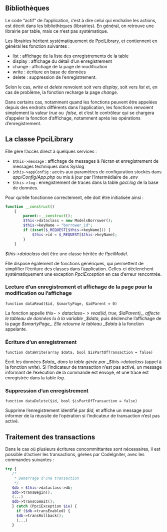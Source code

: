 ::: {.content-visible when-profile="french"}

# Bibliothèques

Le code "actif" de l'application, c'est à dire celui qui enchaîne les actions, est décrit dans les bibliothèques (librairies). En général, on retrouve une librairie par table, mais ce n'est pas systématique.

Les librairies héritent systématiquement de PpciLibrary, et contiennent en général les fonction suivantes :

*   list : affichage de la liste des enregistrements de la table
*   display : affichage du détail d'un enregistrement
*   change : affichage de la page de modification
*   write : écriture en base de données
*   delete : suppression de l'enregistrement.

Selon le cas, _write_ et _delete_ renvoient soit vers _display_, soit vers _list_ et, en cas de problème, la fonction recharge la page _change_.

Dans certains cas, notamment quand les fonctions peuvent être appelées depuis des endroits différents dans l'application, les fonctions renvoient simplement la valeur _true_ ou  _false_, et c'est le contrôleur qui se chargera d'appeler la fonction d'affichage, notamment après les opérations d'enregistrement.

## La classe PpciLibrary

Elle gère l'accès direct à quelques services :

*   `$this->message` : affichage de messages à l'écran et enregistrement de messages techniques dans Syslog
*   `$this->appConfig` : accès aux paramètres de configuration stockés dans _app/Config/App.php_ ou mis à jour par l'intermédiaire de _.env_
*   `$this->log` : enregistrement de traces dans la table _gacl.log_ de la base de données.

Pour qu'elle fonctionne correctement, elle doit être initialisée ainsi : 

```php
function __construct()
    {
        parent::__construct();
        $this->dataclass = new ModelsBorrower();
        $this->keyName = "borrower_id";
        if (isset($_REQUEST[$this->keyName])) {
            $this->id = $_REQUEST[$this->keyName];
        }
    }
```

_$this->dataclass_ doit être une classe héritée de _PpciModel_. 

Elle dispose également de fonctions génériques, qui permettent de simplifier l'écriture des classes dans l'application. Celles-ci déclenchent systématiquement une exception _PpciException_ en cas d'erreur rencontrée.

### Lecture d'un enregistrement et affichage de la page pour la modification ou l'affichage

`function dataRead($id, $smartyPage, $idParent = 0)`

La fonction appelle _$this->dataclass->read ($id, true, $idParent)_, affecte le tableau de données lu à la variable _$data_, puis déclenche l'affichage de la page _$smartyPage_. Elle retourne le tableau _$data_ à la fonction appelante.

### Écriture d'un enregistrement

`function dataWrite(array $data, bool $isPartOfTransaction = false)`

Écrit les données _$data_ dans la table gérée par _$this->dataclass_ (appel à la fonction _write_). Si l'indicateur de transaction n'est pas activé, un message informant de l'exécution de la commande est envoyé, et une trace est enregistrée dans la table _log_.

### Suppression d'un enregistrement

`function dataDelete($id, bool $isPartOfTransaction = false)`

Supprime l'enregistrement identifié par _$id_, et affiche un message pour informer de la réussite de l'opération si l'indicateur de transaction n'est pas activé.

## Traitement des transactions

Dans le cas où plusieurs écritures concommittantes sont nécessaires, il est possible d'activer les transactions, gérées par CodeIgniter, avec les commandes suivantes :

```php
try {
   /*
    * Demarrage d'une transaction
    */
   $db = $this->dataclass->db;
   $db->transBegin();
   (...)
   $db->transCommit();
   } catch (PpciException $ie) {
     if ($db->transEnabled) {
     $db->transRollback();
     (...)
   }
```

:::